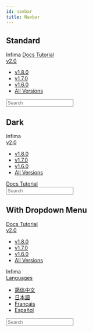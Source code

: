 ```yaml
---
id: navbar
title: Navbar
---
```



## Standard

<Playground>
  <nav class="navbar">
    <div class="navbar__inner">
      <div class="navbar__items">
        <a class="navbar__brand">Infima</a>
        <a class="navbar__item navbar__link" href="#url">
          Docs
        </a>
        <a class="navbar__item navbar__link" href="#url">
          Tutorial
        </a>
        <div class="navbar__item dropdown dropdown--hoverable">
          <a class="navbar__link" href="#url">
            v2.0
          </a>
          <ul class="dropdown__menu">
            <li>
              <a class="dropdown__link" href="#url">
                v1.8.0
              </a>
            </li>
            <li>
              <a class="dropdown__link" href="#url">
                v1.7.0
              </a>
            </li>
            <li>
              <a class="dropdown__link" href="#url">
                v1.6.0
              </a>
            </li>
            <li>
              <a class="dropdown__link" href="#url">
                All Versions
              </a>
            </li>
          </ul>
        </div>
      </div>
      <div class="navbar__items navbar__items--right">
        <form>
          <div class="navbar__search">
            <input placeholder="Search" />
          </div>
        </form>
      </div>
    </div>
  </nav>
</Playground>

## Dark

<Playground>
  <nav class="navbar navbar--dark">
    <div class="navbar__inner">
      <div class="navbar__items">
        <a class="navbar__brand">Infima</a>
        <div class="navbar__item dropdown dropdown--hoverable">
          <a class="navbar__item navbar__link" href="#url">
            v2.0
          </a>
          <ul class="dropdown__menu">
            <li>
              <a class="dropdown__link" href="#url">
                v1.8.0
              </a>
            </li>
            <li>
              <a class="dropdown__link" href="#url">
                v1.7.0
              </a>
            </li>
            <li>
              <a class="dropdown__link" href="#url">
                v1.6.0
              </a>
            </li>
            <li>
              <a class="dropdown__link" href="#url">
                All Versions
              </a>
            </li>
          </ul>
        </div>
      </div>
      <div class="navbar__items navbar__items--right">
        <a class="navbar__item navbar__link" href="#url">
          Docs
        </a>
        <a class="navbar__item navbar__link" href="#url">
          Tutorial
        </a>
        <form>
          <div class="navbar__search">
            <input placeholder="Search" />
          </div>
        </form>
      </div>
    </div>
  </nav>
</Playground>

## With Dropdown Menu

<Playground>
  <nav class="navbar navbar--primary">
    <div class="navbar__inner">
      <div class="navbar__items">
        <a class="navbar__item navbar__link" href="#url">
          Docs
        </a>
        <a class="navbar__item navbar__link" href="#url">
          Tutorial
        </a>
        <div class="navbar__item dropdown dropdown--hoverable">
          <a class="navbar__link" href="#url">
            v2.0
          </a>
          <ul class="dropdown__menu">
            <li>
              <a class="dropdown__link" href="#url">
                v1.8.0
              </a>
            </li>
            <li>
              <a class="dropdown__link" href="#url">
                v1.7.0
              </a>
            </li>
            <li>
              <a class="dropdown__link" href="#url">
                v1.6.0
              </a>
            </li>
            <li>
              <a class="dropdown__link" href="#url">
                All Versions
              </a>
            </li>
          </ul>
        </div>
      </div>
      <div class="navbar__items navbar__items--center">
        <a class="navbar__brand">Infima</a>
      </div>
      <div class="navbar__items navbar__items--right">
        <div class="navbar__item dropdown dropdown--hoverable dropdown--right">
          <a class="navbar__link" href="#url">
            Languages <i class="fas fa-language fa-2x"> </i>
          </a>
          <ul class="dropdown__menu">
            <li>
              <a class="dropdown__link" href="#url">
                简体中文
              </a>
            </li>
            <li>
              <a class="dropdown__link" href="#url">
                日本語
              </a>
            </li>
            <li>
              <a class="dropdown__link" href="#url">
                Français
              </a>
            </li>
            <li>
              <a class="dropdown__link" href="#url">
                Español
              </a>
            </li>
          </ul>
        </div>
        <a class="navbar__item navbar__link" href="#url">
          <i class="fab fa-github fa-lg"> </i>
        </a>
        <form>
          <div class="navbar__search">
            <input placeholder="Search" />
          </div>
        </form>
      </div>
    </div>
  </nav>
</Playground>

